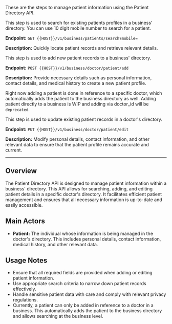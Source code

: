 These are the steps to manage patient information using the Patient Directory API.

<Steps>

<Step title="Search for Patients">
This step is used to search for existing patients profiles in a business' directory. You can use 10 digit mobile number to search for a patient.

**Endpoint:** `GET {{HOST}}/v1/business/patients/search?mobile=`

**Description:** Quickly locate patient records and retrieve relevant details.
</Step>

<Step title="Add a Patient">
This step is used to add new patient records to a business' directory.

**Endpoint:** `POST {{HOST}}/v1/business/doctor/patient/add`

**Description:** Provide necessary details such as personal information, contact details, and medical history to create a new patient profile.

<Note> Right now adding a patient is done in reference to a specific doctor,
    which automatically adds the patient to the business directory as well.
    Adding patient directly to a business is WIP and adding via doctor_id will be `deprecated`. </Note>
</Step>

<Step title="Edit Patient Details (WIP)" >
This step is used to update existing patient records in a doctor's directory.

**Endpoint:** `PUT {{HOST}}/v1/business/doctor/patient/edit`

**Description:** Modify personal details, contact information, and other relevant data to ensure that the patient profile remains accurate and current.
</Step>

</Steps>

---

## Overview

The Patient Directory API is designed to manage patient information within a business' directory. This API allows for searching, adding, and editing patient details in a specific doctor's directory. It facilitates efficient patient management and ensures that all necessary information is up-to-date and easily accessible.

## Main Actors

- **Patient:** The individual whose information is being managed in the doctor's directory. This includes personal details, contact information, medical history, and other relevant data.

## Usage Notes

- Ensure that all required fields are provided when adding or editing patient information.
- Use appropriate search criteria to narrow down patient records effectively.
- Handle sensitive patient data with care and comply with relevant privacy regulations.
- Currently, a patient can only be added in reference to a doctor in a business. This automatically adds the patient to the business directory and allows searching at the business level.
